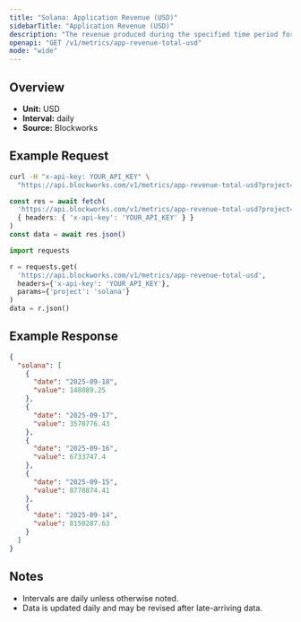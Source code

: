 ```yaml
---
title: "Solana: Application Revenue (USD)"
sidebarTitle: "Application Revenue (USD)"
description: "The revenue produced during the specified time period for given blockchain."
openapi: "GET /v1/metrics/app-revenue-total-usd"
mode: "wide"
---
```


## Overview

- **Unit:** USD
- **Interval:** daily
- **Source:** Blockworks

## Example Request

<CodeGroup>

```bash cURL
curl -H "x-api-key: YOUR_API_KEY" \
  "https://api.blockworks.com/v1/metrics/app-revenue-total-usd?project=solana"
```

```typescript TypeScript
const res = await fetch(
  'https://api.blockworks.com/v1/metrics/app-revenue-total-usd?project=solana',
  { headers: { 'x-api-key': 'YOUR_API_KEY' } }
)
const data = await res.json()
```

```python Python
import requests

r = requests.get(
  'https://api.blockworks.com/v1/metrics/app-revenue-total-usd',
  headers={'x-api-key': 'YOUR_API_KEY'},
  params={'project': 'solana'}
)
data = r.json()
```

</CodeGroup>

## Example Response

```json
{
  "solana": [
    {
      "date": "2025-09-18",
      "value": 148089.25
    },
    {
      "date": "2025-09-17",
      "value": 3570776.43
    },
    {
      "date": "2025-09-16",
      "value": 6733747.4
    },
    {
      "date": "2025-09-15",
      "value": 8778874.41
    },
    {
      "date": "2025-09-14",
      "value": 8150287.63
    }
  ]
}
```

## Notes
- Intervals are daily unless otherwise noted.
- Data is updated daily and may be revised after late-arriving data.